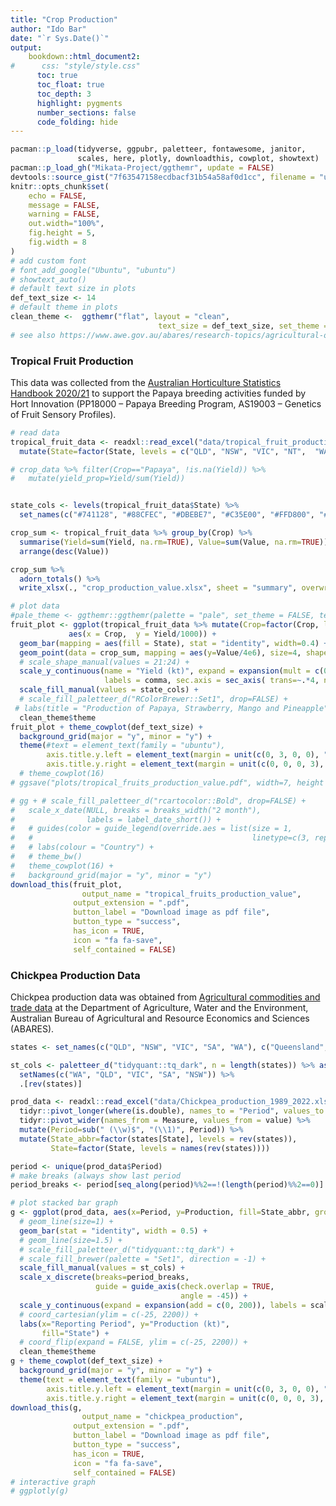 ```yaml
---
title: "Crop Production"
author: "Ido Bar"
date: "`r Sys.Date()`"
output: 
    bookdown::html_document2:
#      css: "style/style.css"
      toc: true
      toc_float: true
      toc_depth: 3
      highlight: pygments
      number_sections: false
      code_folding: hide
---
```


```r
pacman::p_load(tidyverse, ggpubr, paletteer, fontawesome, janitor,
               scales, here, plotly, downloadthis, cowplot, showtext)
pacman::p_load_gh("Mikata-Project/ggthemr", update = FALSE)
devtools::source_gist("7f63547158ecdbacf31b54a58af0d1cc", filename = "util.R")
knitr::opts_chunk$set(
	echo = FALSE,
	message = FALSE,
	warning = FALSE,
	out.width="100%",
	fig.height = 5,
	fig.width = 8
)
# add custom font
# font_add_google("Ubuntu", "ubuntu")
# showtext_auto()
# default text size in plots
def_text_size <- 14
# default theme in plots
clean_theme <-  ggthemr("flat", layout = "clean", 
                                 text_size = def_text_size, set_theme = FALSE)
# see also https://www.awe.gov.au/abares/research-topics/agricultural-outlook/data#2021

```

### Tropical Fruit Production
This data was collected from the [Australian Horticulture Statistics Handbook 2020/21](https://www.horticulture.com.au/growers/help-your-business-grow/research-reports-publications-fact-sheets-and-more/grower-resources/ha18002-assets/australian-horticulture-statistics-handbook) to support the Papaya breeding activities funded by Hort Innovation (PP18000 -- Papaya Breeding Program, AS19003 -- Genetics of Fruit Sensory Profiles).

```r
# read data
tropical_fruit_data <- readxl::read_excel("data/tropical_fruit_production_value.xlsx") %>% 
  mutate(State=factor(State, levels = c("QLD", "NSW", "VIC", "NT",  "WA", "TAS", "SA")))

# crop_data %>% filter(Crop=="Papaya", !is.na(Yield)) %>% 
#   mutate(yield_prop=Yield/sum(Yield)) 


state_cols <- levels(tropical_fruit_data$State) %>% 
  set_names(c("#741128", "#88CFEC", "#DBEBE7", "#C35E00", "#FFD800", "#0645AD", "#FF0000"), .)

crop_sum <- tropical_fruit_data %>% group_by(Crop) %>% 
  summarise(Yield=sum(Yield, na.rm=TRUE), Value=sum(Value, na.rm=TRUE)) %>%
  arrange(desc(Value)) 

crop_sum %>% 
  adorn_totals() %>% 
  write_xlsx(., "crop_production_value.xlsx", sheet = "summary", overwritesheet = TRUE)

```

```r
# plot data
#pale_theme <- ggthemr::ggthemr(palette = "pale", set_theme = FALSE, text_size = 16)
fruit_plot <- ggplot(tropical_fruit_data %>% mutate(Crop=factor(Crop, levels = rev(crop_sum$Crop))), 
             aes(x = Crop,  y = Yield/1000)) +
  geom_bar(mapping = aes(fill = State), stat = "identity", width=0.4) + 
  geom_point(data = crop_sum, mapping = aes(y=Value/4e6), size=4, shape = 24, fill = "lightskyblue") +
  # scale_shape_manual(values = 21:24) + 
  scale_y_continuous(name = "Yield (kt)", expand = expansion(mult = c(0, .1)),
                     labels = comma, sec.axis = sec_axis( trans=~.*4, name="Value (M$)")) +
  scale_fill_manual(values = state_cols) +
  # scale_fill_paletteer_d("RColorBrewer::Set1", drop=FALSE) + 
 # labs(title = "Production of Papaya, Strawberry, Mango and Pineapple")  +
  clean_theme$theme
fruit_plot + theme_cowplot(def_text_size) +
  background_grid(major = "y", minor = "y") +
  theme(#text = element_text(family = "ubuntu"),
        axis.title.y.left = element_text(margin = unit(c(0, 3, 0, 0), "mm")),
        axis.title.y.right = element_text(margin = unit(c(0, 0, 0, 3), "mm")))
  # theme_cowplot(16)
# ggsave("plots/tropical_fruits_production_value.pdf", width=7, height = 5)

# gg + # scale_fill_paletteer_d("rcartocolor::Bold", drop=FALSE) +
#   scale_x_date(NULL, breaks = breaks_width("2 month"),
#                labels = label_date_short()) +
#   # guides(color = guide_legend(override.aes = list(size = 1, 
#   #                                                 linetype=c(3, rep(1, nlevels(comparative_vacs_data$Country)-1)))) ) +
#   # labs(colour = "Country") + 
#   # theme_bw()
#   theme_cowplot(16) +
#   background_grid(major = "y", minor = "y") 
download_this(fruit_plot,
                output_name = "tropical_fruits_production_value",
              output_extension = ".pdf",
              button_label = "Download image as pdf file",
              button_type = "success",
              has_icon = TRUE,
              icon = "fa fa-save",
              self_contained = FALSE)
```


### Chickpea Production Data
Chickpea production data was obtained from [Agricultural commodities and trade data](https://www.awe.gov.au/abares/research-topics/agricultural-outlook/data#australian-crop-report-data) at the Department of Agriculture, Water and the Environment, Australian Bureau of Agricultural and Resource Economics and Sciences (ABARES).

```r
states <- set_names(c("QLD", "NSW", "VIC", "SA", "WA"), c("Queensland", "New South Wales", "Victoria", "South Australia", "Western Australia"))

st_cols <- paletteer_d("tidyquant::tq_dark", n = length(states)) %>% as.character() %>% 
  setNames(c("WA", "QLD", "VIC", "SA", "NSW")) %>% 
  .[rev(states)]

prod_data <- readxl::read_excel("data/Chickpea_production_1989_2022.xlsx", sheet = "Chickpea_prod_updated") %>% 
  tidyr::pivot_longer(where(is.double), names_to = "Period", values_to = "value") %>% 
  tidyr::pivot_wider(names_from = Measure, values_from = value) %>% 
  mutate(Period=sub(" (\\w)$", "(\\1)", Period)) %>% 
  mutate(State_abbr=factor(states[State], levels = rev(states)),
         State=factor(State, levels = names(rev(states))))

period <- unique(prod_data$Period)
# make breaks (always show last period
period_breaks <- period[seq_along(period)%%2==!(length(period)%%2==0)]


```

```r
# plot stacked bar graph
g <- ggplot(prod_data, aes(x=Period, y=Production, fill=State_abbr, group=State_abbr)) +
  # geom_line(size=1) +
  geom_bar(stat = "identity", width = 0.5) +
  # geom_line(size=1.5) +
  # scale_fill_paletteer_d("tidyquant::tq_dark") + 
  # scale_fill_brewer(palette = "Set1", direction = -1) +
  scale_fill_manual(values = st_cols) +
  scale_x_discrete(breaks=period_breaks,
                   guide = guide_axis(check.overlap = TRUE,
                                      angle = -45)) +
  scale_y_continuous(expand = expansion(add = c(0, 200)), labels = scales::comma) + # ggsci, category10_d3 ; ggthemes, wsj_colors6 ; "RColorBrewer::Set1"
  # coord_cartesian(ylim = c(-25, 2200)) + 
  labs(x="Reporting Period", y="Production (kt)", 
       fill="State") +
  # coord_flip(expand = FALSE, ylim = c(-25, 2200)) +
  clean_theme$theme
g + theme_cowplot(def_text_size) +
  background_grid(major = "y", minor = "y") +
  theme(text = element_text(family = "ubuntu"),
        axis.title.y.left = element_text(margin = unit(c(0, 3, 0, 0), "mm")),
        axis.title.y.right = element_text(margin = unit(c(0, 0, 0, 3), "mm")))
download_this(g,
                output_name = "chickpea_production",
              output_extension = ".pdf",
              button_label = "Download image as pdf file",
              button_type = "success",
              has_icon = TRUE,
              icon = "fa fa-save",
              self_contained = FALSE)
# interactive graph
# ggplotly(g)
```





